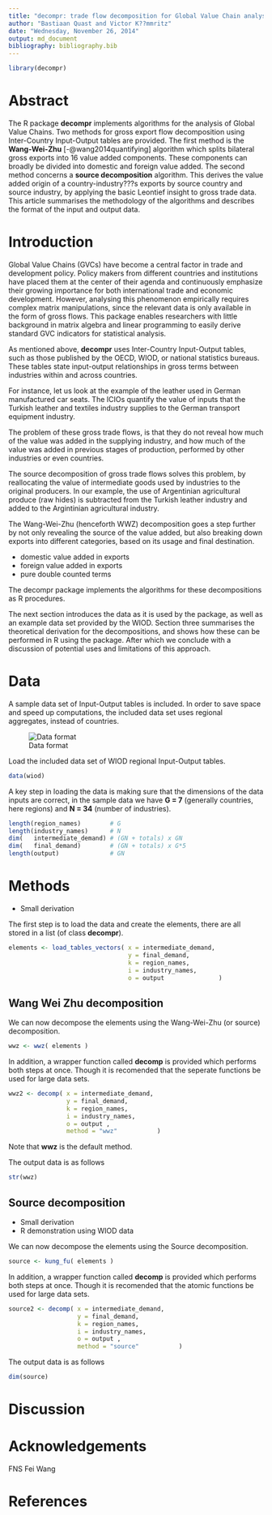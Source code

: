 ```yaml
---
title: "decompr: trade flow decomposition for Global Value Chain analysis"
author: "Bastiaan Quast and Victor K??mmritz"
date: "Wednesday, November 26, 2014"
output: md_document
bibliography: bibliography.bib
---
```


```r
library(decompr)
```

Abstract
===============
The R package **decompr** implements algorithms for the analysis of Global Value Chains.
Two methods for gross export flow decomposition using Inter-Country Input-Output tables are provided.
The first method is the **Wang-Wei-Zhu** [-@wang2014quantifying] algorithm which splits bilateral gross exports into 16 value added components.
These components can broadly be divided into domestic and foreign value added.
The second method concerns a **source decomposition** algorithm.
This derives the value added origin of a country-industry???s exports by source country and source industry,
by applying the basic Leontief insight to gross trade data.
This article summarises the methodology of the algorithms and describes the format of the input and output data.


Introduction
================
Global Value Chains (GVCs) have become a central factor in trade and development policy.
Policy makers from different countries and institutions have placed them at the center of their agenda
and continuously emphasize their growing importance for both international trade and economic development.
However, analysing this phenomenon empirically requires complex matrix manipulations,
since the relevant data is only available in the form of gross flows.
This package enables researchers with little background in matrix algebra and linear programming
to easily derive standard GVC indicators for statistical analysis.

As mentioned above, **decompr** uses Inter-Country Input-Output tables,
such as those published by the OECD, WIOD, or national statistics bureaus.
These tables state input-output relationships in gross terms
between industries within and across countries.

For instance, let us look at the example of the leather used in German manufactured car seats.
The ICIOs quantify the value of inputs that the Turkish leather and textiles industry
supplies to the German transport equipment industry.

The problem of these gross trade flows,
is that they do not reveal how much of the value was added in the supplying industry,
and how much of the value was added in previous stages of production,
performed by other industries or even countries.

The source decomposition of gross trade flows solves this problem,
by reallocating the value of intermediate goods used by industries to the original producers.
In our example, the use of Argentinian agricultural produce (raw hides)
is subtracted from the Turkish leather industry and added to the Argintinian agricultural industry.

The Wang-Wei-Zhu (henceforth WWZ) decomposition goes a step further by not only revealing the source of the value added,
but also breaking down exports into different categories, based on its usage and final destination.

* domestic value added in exports
* foreign value added in exports
* pure double counted terms

The decompr package implements the algorithms for these decompositions as R procedures.

The next section introduces the data as it is used by the package,
as well as an example data set provided by the WIOD.
Section three summarises the theoretical derivation for the decompositions,
and shows how these can be performed in R using the package.
After which we conclude with a discussion of potential uses and limitations of this approach.



Data
=================

A sample data set of Input-Output tables is included.
In order to save space and speed up computations, the included data set uses regional aggregates,
instead of countries.

![Data format](figures/data_format.png)

Load the included data set of WIOD regional Input-Output tables.

```r
data(wiod)
```

A key step in loading the data is making sure that the dimensions of the data inputs are correct,
in the sample data we have **G = 7** (generally countries, here regions) and **N = 34** (number of industries).

```r
length(region_names)        # G
length(industry_names)      # N
dim(   intermediate_demand) # (GN + totals) x GN
dim(   final_demand)        # (GN + totals) x G*5
length(output)              # GN
```

Methods
=================
 * Small derivation

The first step is to load the data and create the elements, there are all stored in a list (of class **decompr**).

```r
elements <- load_tables_vectors( x = intermediate_demand,
                                 y = final_demand,
                                 k = region_names,
                                 i = industry_names,
                                 o = output               )
```

Wang Wei Zhu decomposition
------------------------------
We can now decompose the elements using the Wang-Wei-Zhu (or source) decomposition.
```r
wwz <- wwz( elements )
```

In addition, a wrapper function called **decomp** is provided which performs both steps at once.
Though it is recomended that the seperate functions be used for large data sets.

```r
wwz2 <- decomp( x = intermediate_demand,
                y = final_demand,
                k = region_names,
                i = industry_names,
                o = output ,
                method = "wwz"           )
```

Note that **wwz** is the default method.

The output data is as follows

```r
str(wwz)
```

Source decomposition
---------------------------------------
 * Small derivation
 * R demonstration using WIOD data


We can now decompose the elements using the Source decomposition.
```r
source <- kung_fu( elements )
```

In addition, a wrapper function called **decomp** is provided which performs both steps at once.
Though it is recomended that the atomic functions be used for large data sets.

```r
source2 <- decomp( x = intermediate_demand,
                   y = final_demand,
                   k = region_names,
                   i = industry_names,
                   o = output ,
                   method = "source"           )
```

The output data is as follows

```r
dim(source)
```

Discussion
=============


Acknowledgements
==================
FNS
Fei Wang


References
============
